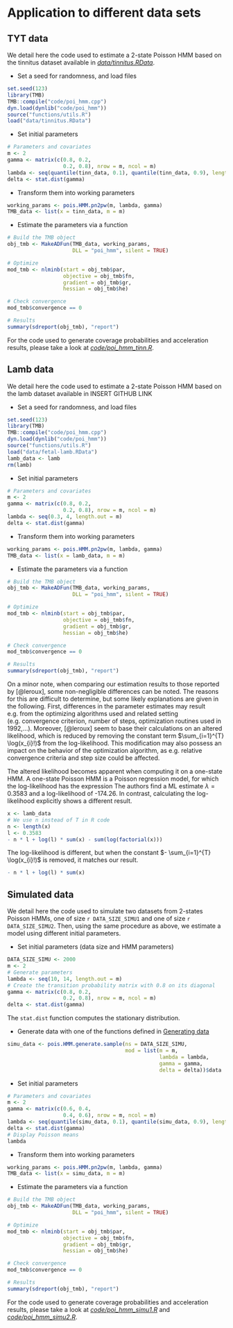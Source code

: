 # Application to different data sets

## TYT data
We detail here the code used to estimate a 2-state Poisson HMM based on the tinnitus dataset available in *[data/tinnitus.RData](#tinnitus.RData)*.

- Set a seed for randomness, and load files
```r
set.seed(123)
library(TMB)
TMB::compile("code/poi_hmm.cpp")
dyn.load(dynlib("code/poi_hmm"))
source("functions/utils.R")
load("data/tinnitus.RData")
```

- Set initial parameters
```r
# Parameters and covariates
m <- 2
gamma <- matrix(c(0.8, 0.2,
                  0.2, 0.8), nrow = m, ncol = m)
lambda <- seq(quantile(tinn_data, 0.1), quantile(tinn_data, 0.9), length.out = m)
delta <- stat.dist(gamma)
```

- Transform them into working parameters
```r
working_params <- pois.HMM.pn2pw(m, lambda, gamma)
TMB_data <- list(x = tinn_data, m = m)
```

- Estimate the parameters via a function
```r
# Build the TMB object
obj_tmb <- MakeADFun(TMB_data, working_params,
                     DLL = "poi_hmm", silent = TRUE)

# Optimize
mod_tmb <- nlminb(start = obj_tmb$par,
                  objective = obj_tmb$fn,
                  gradient = obj_tmb$gr,
                  hessian = obj_tmb$he)

# Check convergence
mod_tmb$convergence == 0

# Results
summary(sdreport(obj_tmb), "report")
```

For the code used to generate coverage probabilities and acceleration results, please take a look at *[code/poi_hmm_tinn.R](#poi_hmm_tinn.R)*.

## Lamb data
We detail here the code used to estimate a 2-state Poisson HMM based on the lamb dataset available in INSERT GITHUB LINK

- Set a seed for randomness, and load files
```r
set.seed(123)
library(TMB)
TMB::compile("code/poi_hmm.cpp")
dyn.load(dynlib("code/poi_hmm"))
source("functions/utils.R")
load("data/fetal-lamb.RData")
lamb_data <- lamb
rm(lamb)
```

- Set initial parameters
```r
# Parameters and covariates
m <- 2
gamma <- matrix(c(0.8, 0.2,
                  0.2, 0.8), nrow = m, ncol = m)
lambda <- seq(0.3, 4, length.out = m)
delta <- stat.dist(gamma)
```

- Transform them into working parameters
```r
working_params <- pois.HMM.pn2pw(m, lambda, gamma)
TMB_data <- list(x = lamb_data, m = m)
```

- Estimate the parameters via a function
```r
# Build the TMB object
obj_tmb <- MakeADFun(TMB_data, working_params,
                     DLL = "poi_hmm", silent = TRUE)

# Optimize
mod_tmb <- nlminb(start = obj_tmb$par,
                  objective = obj_tmb$fn,
                  gradient = obj_tmb$gr,
                  hessian = obj_tmb$he)

# Check convergence
mod_tmb$convergence == 0

# Results
summary(sdreport(obj_tmb), "report")
```

On a minor note, when comparing our estimation results to those reported by [@leroux], some non-negligible differences can be noted.
The reasons for this are difficult to determine, but some likely explanations are given in the following.
First, differences in the parameter estimates may result e.g. from the optimizing algorithms used and related setting (e.g. convergence criterion, number of steps, optimization routines used in 1992,...).
Moreover, [@leroux] seem to base their calculations on an altered likelihood, which is reduced by removing the constant term $\sum_{i=1}^{T} \log(x_{i}!)$ from the log-likelihood.
This modification may also possess an impact on the behavior of the optimization algorithm, as e.g. relative convergence criteria and step size could be affected.

The altered likelihood becomes apparent when computing it on a one-state HMM.
A one-state Poisson HMM is a Poisson regression model, for which the log-likelihood has the expression
\begin{align*}
l(\lambda) &= \log \left(\prod_{i=1}^{T} \frac{\lambda^{x_i} e^{-\lambda}}{x_{i}!} \right)\\
&= - T \lambda + \log(\lambda) \left( \sum_{i=1}^{T} x_i \right) - \sum_{i=1}^{T} \log(x_{i}!).
\end{align*}
The authors find a ML estimate $\lambda = 0.3583$ and a log-likelihood of -174.26.
In contrast, calculating the log-likelihood explicitly shows a different result.
```r
x <- lamb_data
# We use n instead of T in R code
n <- length(x)
l <- 0.3583
- n * l + log(l) * sum(x) - sum(log(factorial(x)))
```

The log-likelihood is different, but when the constant $- \sum_{i=1}^{T} \log(x_{i}!)$ is removed, it matches our result.
```r
- n * l + log(l) * sum(x)
```

## Simulated data

We detail here the code used to simulate two datasets from 2-states Poisson HMMs, one of size `r DATA_SIZE_SIMU1` and one of size `r DATA_SIZE_SIMU2`.
Then, using the same procedure as above, we estimate a model using different initial parameters.

- Set initial parameters (data size and HMM parameters)
```r
DATA_SIZE_SIMU <- 2000
m <- 2
# Generate parameters
lambda <- seq(10, 14, length.out = m)
# Create the transition probability matrix with 0.8 on its diagonal
gamma <- matrix(c(0.8, 0.2,
                  0.2, 0.8), nrow = m, ncol = m)
delta <- stat.dist(gamma)
```
The `stat.dist` function computes the stationary distribution.

- Generate data with one of the functions defined in [Generating data](#generating-data)
```r
simu_data <- pois.HMM.generate.sample(ns = DATA_SIZE_SIMU,
                                      mod = list(m = m,
                                                 lambda = lambda,
                                                 gamma = gamma,
                                                 delta = delta))$data
```

- Set initial parameters
```r
# Parameters and covariates
m <- 2
gamma <- matrix(c(0.6, 0.4,
                  0.4, 0.6), nrow = m, ncol = m)
lambda <- seq(quantile(simu_data, 0.1), quantile(simu_data, 0.9), length.out = m)
delta <- stat.dist(gamma)
# Display Poisson means
lambda
```

- Transform them into working parameters
```r
working_params <- pois.HMM.pn2pw(m, lambda, gamma)
TMB_data <- list(x = simu_data, m = m)
```

- Estimate the parameters via a function
```r
# Build the TMB object
obj_tmb <- MakeADFun(TMB_data, working_params,
                     DLL = "poi_hmm", silent = TRUE)

# Optimize
mod_tmb <- nlminb(start = obj_tmb$par,
                  objective = obj_tmb$fn,
                  gradient = obj_tmb$gr,
                  hessian = obj_tmb$he)

# Check convergence
mod_tmb$convergence == 0

# Results
summary(sdreport(obj_tmb), "report")
```

For the code used to generate coverage probabilities and acceleration results, please take a look at *[code/poi_hmm_simu1.R](#poi_hmm_simu1.R)* and *[code/poi_hmm_simu2.R](#poi_hmm_simu2.R)*.
